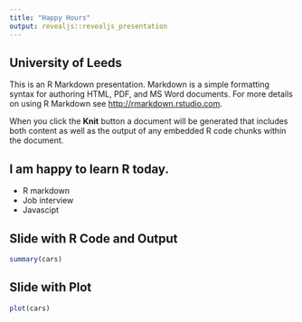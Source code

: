 ```yaml
---
title: "Happy Hours"
output: revealjs::revealjs_presentation
---
```


## University of Leeds

This is an R Markdown presentation. Markdown is a simple formatting syntax for authoring HTML, PDF, and MS Word documents. For more details on using R Markdown see <http://rmarkdown.rstudio.com>.

When you click the **Knit** button a document will be generated that includes both content as well as the output of any embedded R code chunks within the document.

## I am happy to learn R today.

- R markdown
- Job interview
- Javascipt

## Slide with R Code and Output

```r
summary(cars)
```

## Slide with Plot

```r
plot(cars)
```

